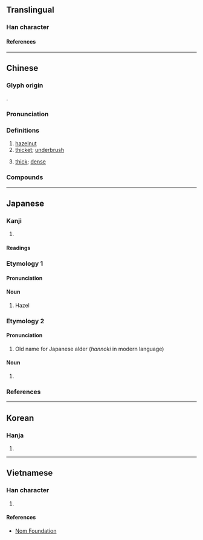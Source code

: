 {{character info}}
==Translingual==

===Han character===
{{Han char|rn=75|rad=木|as=10|sn=14|four=45994|canj=DQKD|ids=⿰木秦}}

====References====
{{Han ref|kx=0543.180|dkj=15240|dj=0931.070|hdz=21259.050|uh=699B}}

----

==Chinese==
{{zh-forms|alt=蓁,樼}}

===Glyph origin===
{{Han etym}}
{{Han compound|木|t1=tree|秦|ls=psc|c1=s|c2=p}}.

===Pronunciation===
{{zh-pron
|m=zhēn
|c=zeon1
|mb=cáing
|mn=chin
|w=1tsen
|mc=y
|oc=y
|ma=
|cat=n,a
}}

===Definitions===
{{zh-hanzi}}

# [[hazelnut]]
# [[thicket]]; [[underbrush]]
# {{lb|zh|of vegetation}} [[thick]]; [[dense]]

===Compounds===
{{zh-der|榛狉|榛子|榛雞|榛榛|榛林|榛蕪|榛莽|披榛|滿目荊榛|披榛採蘭|荊榛滿目|莽榛蔓草}}

----

==Japanese==

===Kanji===
{{ja-kanji|grade=|rs=木10}}

# {{rfdef|ja|sort=木10}}

====Readings====
{{ja-readings
|goon=しん
|kanon=しん
|kun=はしばみ-, はり-, さいばり-
|nanori=はい, はる
}}

===Etymology 1===
{{wp|lang=ja}}
{{ja-kanjitab|はしばみ|yomi=k}}
{{rfe|ja}}

====Pronunciation====
{{ja-pron|はしばみ|y=k|acc=0|acc_ref=DJR}}

====Noun====
{{ja-noun|はしばみ|ハシバミ}}

# Hazel

===Etymology 2===
{{ja-kanjitab|はり|yomi=k}}
{{rfe|ja}}

====Pronunciation====
{{ja-pron|はり|y=k}}

# Old name for Japanese alder (''hannoki'' in modern language)

====Noun====
{{ja-noun|はり}}

# {{rfdef|ja}}

===References===
<references/>

----

==Korean==

===Hanja===
{{ko-hanja|진}}

# {{rfdef|ko|sort=木10}}

----

==Vietnamese==

===Han character===
{{vi-readings|rs=木10|reading=trăn}}

# {{rfdef|vi|sort=木10}}

====References====
* [http://nomfoundation.org/common/nom_details.php?codepoint=699b Nom Foundation]